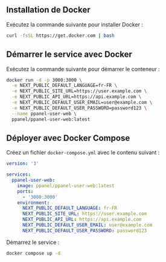 ## Installation de Docker

Exécutez la commande suivante pour installer Docker :

```bash
curl -fsSL https://get.docker.com | bash
```

## Démarrer le service avec Docker

Exécutez la commande suivante pour démarrer le conteneur :

```bash
docker run -d -p 3000:3000 \
  -e NEXT_PUBLIC_DEFAULT_LANGUAGE=fr-FR \
  -e NEXT_PUBLIC_SITE_URL=https://user.example.com \
  -e NEXT_PUBLIC_API_URL=https://api.example.com \
  -e NEXT_PUBLIC_DEFAULT_USER_EMAIL=user@example.com \
  -e NEXT_PUBLIC_DEFAULT_USER_PASSWORD=password123 \
  --name ppanel-user-web \
  ppanel/ppanel-user-web:latest
```

## Déployer avec Docker Compose

Créez un fichier `docker-compose.yml` avec le contenu suivant :

```yaml
version: '3'

services:
  ppanel-user-web:
    image: ppanel/ppanel-user-web:latest
    ports:
      - '3000:3000'
    environment:
      NEXT_PUBLIC_DEFAULT_LANGUAGE: fr-FR
      NEXT_PUBLIC_SITE_URL: https://user.example.com
      NEXT_PUBLIC_API_URL: https://api.example.com
      NEXT_PUBLIC_DEFAULT_USER_EMAIL: user@example.com
      NEXT_PUBLIC_DEFAULT_USER_PASSWORD: password123
```

Démarrez le service :

```bash
docker compose up -d
```


<Giscus />
